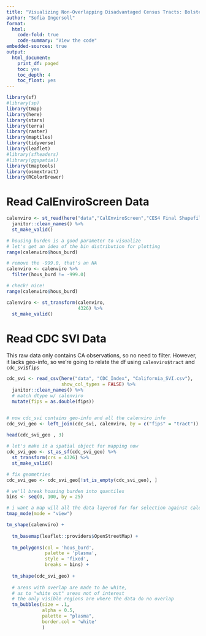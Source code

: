 ```yaml
---
title: "Visualizing Non-Overlapping Disadvantaged Census Tracts: Bolstering CalEnviroScreen Considerations"
author: "Sofia Ingersoll"
format:
  html:
    code-fold: true
    code-summary: "View the code"
embedded-sources: true
output:
  html_document:
    print_df: paged
    toc: yes
    toc_depth: 4
    toc_float: yes
---
```


```r
library(sf)
#library(sp)
library(tmap)
library(here)
library(stars)
library(terra)
library(raster)
library(maptiles)
library(tidyverse)
library(leaflet)
#library(sfheaders)
#library(ggspatial)
library(tmaptools)
library(osmextract) 
library(RColorBrewer)
```


# Read CalEnviroScreen Data
```r
calenviro <- st_read(here("data","CalEnviroScreen","CES4 Final Shapefile.shp")) %>% 
  janitor::clean_names() %>% 
  st_make_valid()

# housing burden is a good parameter to visualize
# let's get an idea of the bin distribution for plotting
range(calenviro$hous_burd)

# remove the -999.0, that's an NA
calenviro <- calenviro %>% 
  filter(hous_burd != -999.0)

# check! nice!
range(calenviro$hous_burd)

calenviro <- st_transform(calenviro,
                          4326) %>% 
  st_make_valid()
```


# Read CDC SVI Data
This raw data only contains CA observations, so no need to filter. However, it lacks geo-info, so we're going to relate the df using `calenviro$tract` and `cdc_svi$fips`

```r
cdc_svi <- read_csv(here("data", "CDC_Index", "California_SVI.csv"),
                    show_col_types = FALSE) %>% 
  janitor::clean_names() %>% 
  # match dtype w/ calenviro
  mutate(fips = as.double(fips))


# now cdc_svi contains geo-info and all the calenviro info
cdc_svi_geo <- left_join(cdc_svi, calenviro, by = c("fips" = "tract"))
                    
head(cdc_svi_geo , 3)     

# let's make it a spatial object for mapping now
cdc_svi_geo <- st_as_sf(cdc_svi_geo) %>% 
  st_transform(crs = 4326) %>% 
  st_make_valid()

# fix geometries
cdc_svi_geo <- cdc_svi_geo[!st_is_empty(cdc_svi_geo), ]

```

```r
# we'll break housing burden into quantiles
bins <- seq(0, 100, by = 25)

# i want a map will all the data layered for for selection against calenviro
tmap_mode(mode = "view")

tm_shape(calenviro) +
  
  tm_basemap(leaflet::providers$OpenStreetMap) +
  
  tm_polygons(col = 'hous_burd',
              palette = 'plasma',
              style = 'fixed',
              breaks = bins) +
  
  tm_shape(cdc_svi_geo) +
  
  # areas with overlap are made to be white,
  # as to "white out" areas not of interest  
  # the only visible regions are where the data do no overlap 
  tm_bubbles(size = .1,
             alpha = 0.5,
             palette = "plasma",
             border.col = 'white'
             ) 
```


